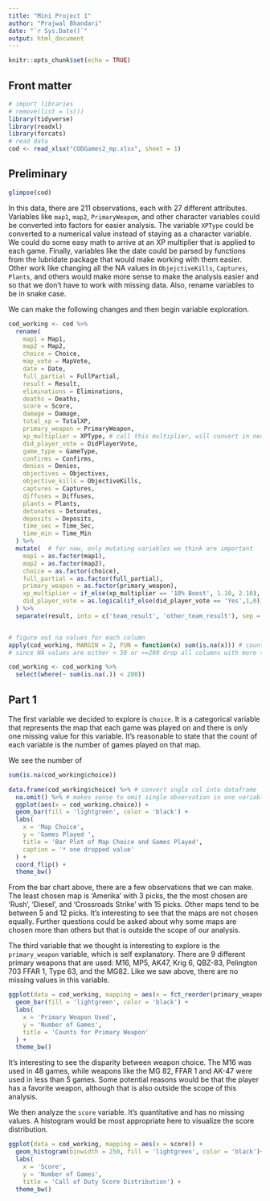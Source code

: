 ```yaml
---
title: "Mini Project 1"
author: "Prajwal Bhandari"
date: "`r Sys.Date()`"
output: html_document
---
```


```r
knitr::opts_chunk$set(echo = TRUE)
```


## Front matter
```r
# import libraries
# remove(list = ls())
library(tidyverse)
library(readxl)
library(forcats)
# read data
cod <- read_xlsx("CODGames2_mp.xlsx", sheet = 1)
```


## Preliminary 
```r
glimpse(cod)
```

In this data, there are 211 observations, each with 27 different attributes. Variables like `map1`, `map2`, `PrimaryWeapom`, and other character variables could be converted into factors for easier analysis. The variable `XPType` could be converted to a numerical value instead of staying as a character variable. We could do some easy math to arrive at an XP multiplier that is applied to each game. Finally, variables like the date could be parsed by functions from the lubridate package that would make working with them easier. Other work like changing all the NA values in `ObjejctiveKills`, `Captures`, `Plants`, and others would make more sense to make the analysis easier and so that we don't have to work with missing data. Also, rename variables to be in snake case. 

We can make the following changes and then begin variable exploration. 
```r
cod_working <- cod %>%
  rename(
    map1 = Map1,
    map2 = Map2,
    choice = Choice,
    map_vote = MapVote,
    date = Date,
    full_partial = FullPartial,
    result = Result,
    eliminations = Eliminations,
    deaths = Deaths,
    score = Score,
    damage = Damage,
    total_xp = TotalXP,
    primary_weapon = PrimaryWeapon,
    xp_multiplier = XPType, # call this multiplier, will convert in next command
    did_player_vote = DidPlayerVote,
    game_type = GameType,
    confirms = Confirms,
    denies = Denies,
    objectives = Objectives,
    objective_kills = ObjectiveKills,
    captures = Captures,
    diffuses = Diffuses,
    plants = Plants,
    detonates = Detonates,
    deposits = Deposits,
    time_sec = Time_Sec,
    time_min = Time_Min
  ) %>%
  mutate(  # for now, only mutating variables we think are important
    map1 = as.factor(map1), 
    map2 = as.factor(map2),
    choice = as.factor(choice),
    full_partial = as.factor(full_partial),
    primary_weapon = as.factor(primary_weapon),
    xp_multiplier = if_else(xp_multiplier == '10% Boost', 1.10, 2.10),
    did_player_vote = as.logical(if_else(did_player_vote == 'Yes',1,0)),
  ) %>%
  separate(result, into = c('team_result', 'other_team_result'), sep = '-', extra = 'merge', convert = TRUE) 


# figure out na values for each column
apply(cod_working, MARGIN = 2, FUN = function(x) sum(is.na(x))) # counts total NA in columns
# since NA values are either < 50 or >=200 drop all columns with more than 200 NA values

cod_working <- cod_working %>%
  select(where(~ sum(is.na(.)) < 200))

```




## Part 1 

The first variable we decided to explore is `choice`. It is a categorical variable that represents the map that each game was played on and there is only one missing value for this variable. It's reasonable to state that the count of each variable is the number of games played on that map. 

We see the number of 
```r
sum(is.na(cod_working$choice))
```

```r
data.frame(cod_working$choice) %>% # convert sngle col into dataframe
  na.omit() %>% # makes sense to omit single observation in one variable
  ggplot(aes(x = cod_working.choice)) +
  geom_bar(fill = 'lightgreen', color = 'black') +
  labs(
    x = 'Map Choice',
    y = 'Games Played ', 
    title = 'Bar Plot of Map Choice and Games Played',
    caption = '* one dropped value'
  ) +
  coord_flip() +
  theme_bw()
```

From the bar chart above, there are a few observations that we can make. The least chosen map is 'Amerika' with 3 picks, the the most chosen are 'Rush', 'Diesel', and 'Crossroads Strike' with 15 picks. Other maps tend to be between 5 and 12 picks. It's interesting to see that the maps are not chosen equally. Further questions could be asked about why some maps are chosen more than others but that is outside the scope of our analysis. 

The third variable that we thought is interesting to explore is the `primary_weapon` variable, which is self explanatory. There are 9 different primary weapons that are used: M16, MP5, AK47, Krig 6, QBZ-83, Pelington 703 FFAR 1, Type 63, and the MG82. Like we saw above, there are no missing values in this variable.

```r
ggplot(data = cod_working, mapping = aes(x = fct_reorder(primary_weapon,primary_weapon, .fun = length))) + 
  geom_bar(fill = 'lightgreen', color = 'black') +
  labs(
    x = 'Primary Weapon Used', 
    y = 'Number of Games',
    title = 'Counts for Primary Weapon'
  ) + 
  theme_bw()
```

It's interesting to see the disparity between weapon choice. The M16 was used in 48 games, while weapons like the MG 82, FFAR 1 and AK-47 were used in less than 5 games. Some potential reasons would be that the player has a favorite weapon, although that is also outside the scope of this analysis. 

We then analyze the `score` variable. It's quantitative and has no missing values. A histogram would be most appropriate here to visualize the score distribution. 

```r
ggplot(data = cod_working, mapping = aes(x = score)) +
  geom_histogram(binwidth = 250, fill = 'lightgreen', color = 'black')+
  labs(
    x = 'Score',
    y = 'Number of Games',
    title = 'Call of Duty Score Distribution') +
  theme_bw()
```

